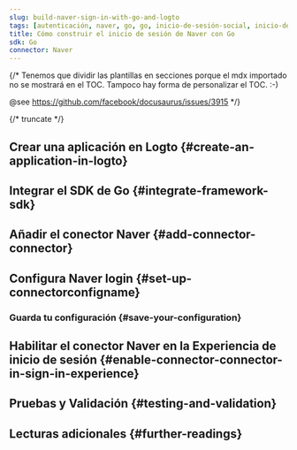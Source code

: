 ```yaml
---
slug: build-naver-sign-in-with-go-and-logto
tags: [autenticación, naver, go, go, inicio-de-sesión-social, inicio-de-sesión, login]
title: Cómo construir el inicio de sesión de Naver con Go
sdk: Go
connector: Naver
---
```


{/*
  Tenemos que dividir las plantillas en secciones porque el mdx importado no se mostrará en el TOC.
  Tampoco hay forma de personalizar el TOC. :-)

  @see https://github.com/facebook/docusaurus/issues/3915
*/}




{/* truncate */}

<Intro connector={connector} sdk="Go" link="https://go.dev" />

## Crear una aplicación en Logto \{#create-an-application-in-logto}

<CreateApplication type="Traditional web" framework="Go" />

## Integrar el SDK de Go \{#integrate-framework-sdk}

<IntegrateSdk />

## Añadir el conector Naver \{#add-connector-connector}

<AddSocialConnector connector={connector} framework="Go" />

## Configura Naver login \{#set-up-connectorconfigname}

<ConnectorGuide />

### Guarda tu configuración \{#save-your-configuration}

<SaveYourConfiguration connector={connector} />

## Habilitar el conector Naver en la Experiencia de inicio de sesión \{#enable-connector-connector-in-sign-in-experience}

<EnableSocialConnector connector={connector} />

## Pruebas y Validación \{#testing-and-validation}

<TestingAndValidation connector={connector} sdk="Go" />

## Lecturas adicionales \{#further-readings}

<FurtherReadings />
